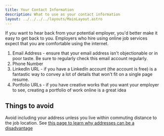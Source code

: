```yaml
---
title: Your Contact Information
description: What to use as your contact information
layout: ../../../../layouts/MainLayout.astro
---
```


If you want to hear back from your potential employer, you'd better make it easy to get back to you. Employers who hire using online job services expect that you are comfortable using the internet. 

1. Email Address - ensure that your email address isn't objectionable or in poor taste. Be sure to regularly check this email account regularly.
2. Phone Number 
3. LinkedIn URL - if you have a LinkedIn account (the account is free) is a fantastic way to convey a lot of details that won't fit on a single page resume.  
4. Portfolio URLs - if you have creative works that you want your employer to see, creating a portfolio of work online is a great idea

## Things to avoid

Avoid including your address unless you live within commuting distance to the job location. See [this page to learn why addresses can be a disadvantage](/en/resume/tips/address-not-recommended)

<BackButton client:idle />